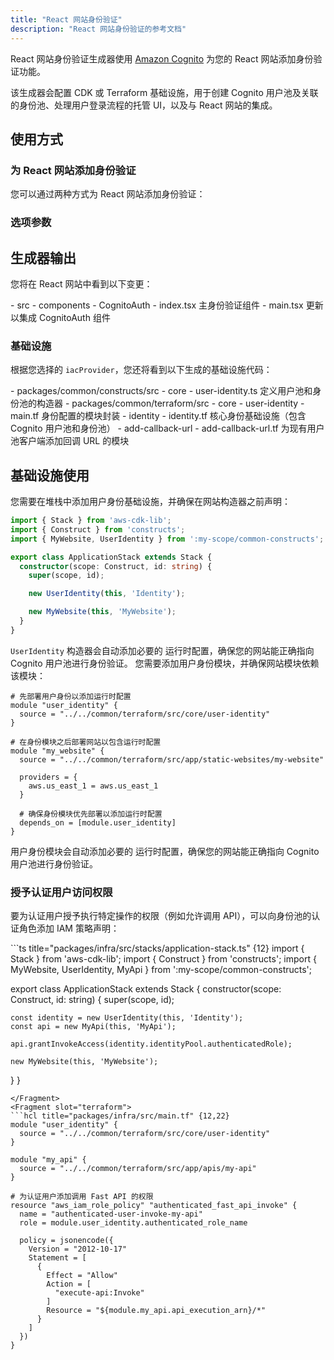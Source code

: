 ```yaml
---
title: "React 网站身份验证"
description: "React 网站身份验证的参考文档"
---
```





React 网站身份验证生成器使用 [Amazon Cognito](https://aws.amazon.com/cognito/) 为您的 React 网站添加身份验证功能。

该生成器会配置 CDK 或 Terraform 基础设施，用于创建 Cognito 用户池及关联的身份池、处理用户登录流程的托管 UI，以及与 React 网站的集成。

## 使用方式

### 为 React 网站添加身份验证

您可以通过两种方式为 React 网站添加身份验证：

<RunGenerator generator="ts#react-website#auth" />

### 选项参数

<GeneratorParameters generator="ts#react-website#auth" />

## 生成器输出

您将在 React 网站中看到以下变更：

<FileTree>
  - src
    - components
      - CognitoAuth
        - index.tsx 主身份验证组件
    - main.tsx 更新以集成 CognitoAuth 组件
</FileTree>

### 基础设施

<Snippet name="shared-constructs" />

根据您选择的 `iacProvider`，您还将看到以下生成的基础设施代码：

<Infrastructure>
<Fragment slot="cdk">
<FileTree>
  - packages/common/constructs/src
    - core
      - user-identity.ts 定义用户池和身份池的构造器
</FileTree>
</Fragment>
<Fragment slot="terraform">
<FileTree>
  - packages/common/terraform/src
    - core
      - user-identity
        - main.tf 身份配置的模块封装
        - identity
          - identity.tf 核心身份基础设施（包含 Cognito 用户池和身份池）
        - add-callback-url
          - add-callback-url.tf 为现有用户池客户端添加回调 URL 的模块
</FileTree>
</Fragment>
</Infrastructure>

## 基础设施使用

<Infrastructure>
<Fragment slot="cdk">
您需要在堆栈中添加用户身份基础设施，并确保在网站构造器之前声明：

```ts title="packages/infra/src/stacks/application-stack.ts" {3,9}
import { Stack } from 'aws-cdk-lib';
import { Construct } from 'constructs';
import { MyWebsite, UserIdentity } from ':my-scope/common-constructs';

export class ApplicationStack extends Stack {
  constructor(scope: Construct, id: string) {
    super(scope, id);

    new UserIdentity(this, 'Identity');

    new MyWebsite(this, 'MyWebsite');
  }
}
```

`UserIdentity` 构造器会自动添加必要的 <Link path="guides/react-website#runtime-configuration">运行时配置</Link>，确保您的网站能正确指向 Cognito 用户池进行身份验证。
</Fragment>
<Fragment slot="terraform">
您需要添加用户身份模块，并确保网站模块依赖该模块：

```hcl title="packages/infra/src/main.tf" {2-4,14-15}
# 先部署用户身份以添加运行时配置
module "user_identity" {
  source = "../../common/terraform/src/core/user-identity"
}

# 在身份模块之后部署网站以包含运行时配置
module "my_website" {
  source = "../../common/terraform/src/app/static-websites/my-website"

  providers = {
    aws.us_east_1 = aws.us_east_1
  }

  # 确保身份模块优先部署以添加运行时配置
  depends_on = [module.user_identity]
}
```

用户身份模块会自动添加必要的 <Link path="guides/react-website#runtime-configuration">运行时配置</Link>，确保您的网站能正确指向 Cognito 用户池进行身份验证。
</Fragment>
</Infrastructure>

### 授予认证用户访问权限

要为认证用户授予执行特定操作的权限（例如允许调用 API），可以向身份池的认证角色添加 IAM 策略声明：

<Infrastructure>
<Fragment slot="cdk">
```ts title="packages/infra/src/stacks/application-stack.ts" {12}
import { Stack } from 'aws-cdk-lib';
import { Construct } from 'constructs';
import { MyWebsite, UserIdentity, MyApi } from ':my-scope/common-constructs';

export class ApplicationStack extends Stack {
  constructor(scope: Construct, id: string) {
    super(scope, id);

    const identity = new UserIdentity(this, 'Identity');
    const api = new MyApi(this, 'MyApi');

    api.grantInvokeAccess(identity.identityPool.authenticatedRole);

    new MyWebsite(this, 'MyWebsite');
  }
}
```
</Fragment>
<Fragment slot="terraform">
```hcl title="packages/infra/src/main.tf" {12,22}
module "user_identity" {
  source = "../../common/terraform/src/core/user-identity"
}

module "my_api" {
  source = "../../common/terraform/src/app/apis/my-api"
}

# 为认证用户添加调用 Fast API 的权限
resource "aws_iam_role_policy" "authenticated_fast_api_invoke" {
  name = "authenticated-user-invoke-my-api"
  role = module.user_identity.authenticated_role_name

  policy = jsonencode({
    Version = "2012-10-17"
    Statement = [
      {
        Effect = "Allow"
        Action = [
          "execute-api:Invoke"
        ]
        Resource = "${module.my_api.api_execution_arn}/*"
      }
    ]
  })
}
```
</Fragment>
</Infrastructure>